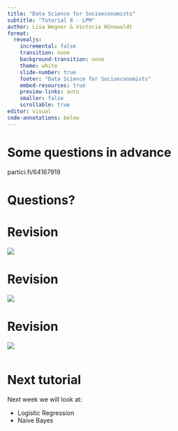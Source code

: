 ---
title: "Data Science for Socioeconomists"
subtitle: "Tutorial 8 - LPM"
author: Lisa Wegner & Victoria Hünewaldt
format:
  revealjs:
    incremental: false
    transition: none
    background-transition: none
    theme: white
    slide-number: true
    footer: "Data Science for Socioeconomists"
    embed-resources: true
    preview-links: auto 
    smaller: false
    scrollable: true
editor: visual
code-annotations: below
---

# Some questions in advance {#sec-stimmung}

::: nonincremental
partici.fi/64167919
:::

# Questions?

# Revision

![](images/output.png)

# Revision {#sec-goals}

![](images/dummy.png)

# Revision

![](images/LPM-01.png)

![]()

# Next tutorial {#sec-outlook}

Next week we will look at:

::: nonincremental
-   Logistic Regression
-   Naive Bayes
:::
